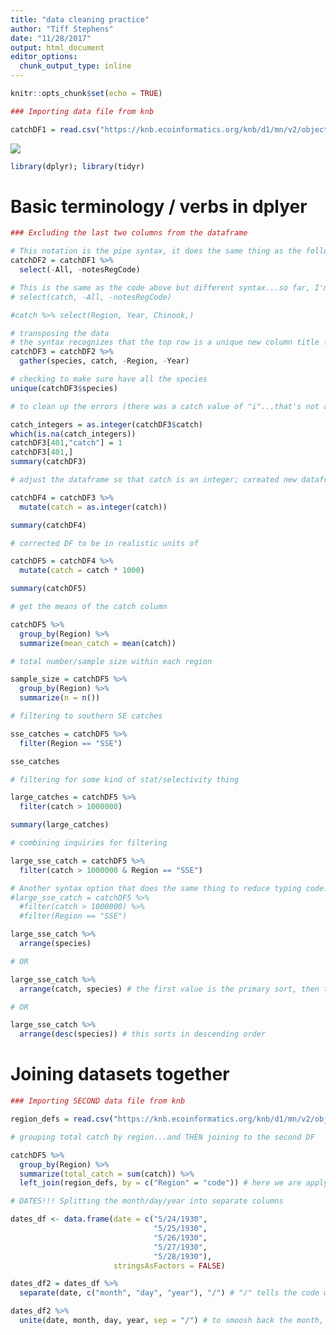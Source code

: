 ```yaml
---
title: "data cleaning practice"
author: "Tiff Stephens"
date: "11/28/2017"
output: html_document
editor_options: 
  chunk_output_type: inline
---
```


```r
knitr::opts_chunk$set(echo = TRUE)
```

```r
### Importing data file from knb

catchDF1 = read.csv("https://knb.ecoinformatics.org/knb/d1/mn/v2/object/df35b.302.1", stringsAsFactors = FALSE)
```


![](images/ChinookieNookie.jpeg)

```r
library(dplyr); library(tidyr)
```

# Basic terminology / verbs in dplyer

```r
### Excluding the last two columns from the dataframe

# This notation is the pipe syntax, it does the same thing as the following example
catchDF2 = catchDF1 %>% 
  select(-All, -notesRegCode)

# This is the same as the code above but different syntax...so far, I'm most familiar with this one. 
# select(catch, -All, -notesRegCode)
```

```r
#catch %>% select(Region, Year, Chinook,)
```

```r
# transposing the data
# the syntax recognizes that the top row is a unique new column title for the transposition, using "species" in this command is renaming the column real-time. Could say "Blah" instead of species, and the new column would be called "Blah"...species was not in the original file or in the metadata. 
catchDF3 = catchDF2 %>%
  gather(species, catch, -Region, -Year)

# checking to make sure have all the species
unique(catchDF3$species)
```

```r
# to clean up the errors (there was a catch value of "i"...that's not a number)

catch_integers = as.integer(catchDF3$catch)
which(is.na(catch_integers))
catchDF3[401,"catch"] = 1
catchDF3[401,]
summary(catchDF3)
```

```r
# adjust the dataframe so that catch is an integer; cxreated new datafr

catchDF4 = catchDF3 %>%
  mutate(catch = as.integer(catch))

summary(catchDF4)
```

```r
# corrected DF to be in realistic units of

catchDF5 = catchDF4 %>%
  mutate(catch = catch * 1000)

summary(catchDF5)
```

```r
# get the means of the catch column

catchDF5 %>%
  group_by(Region) %>%
  summarize(mean_catch = mean(catch))
```

```r
# total number/sample size within each region

sample_size = catchDF5 %>%
  group_by(Region) %>%
  summarize(n = n())
```

```r
# filtering to southern SE catches

sse_catches = catchDF5 %>%
  filter(Region == "SSE")

sse_catches
```

```r
# filtering for some kind of stat/selectivity thing

large_catches = catchDF5 %>% 
  filter(catch > 1000000)

summary(large_catches)

```

```r
# combining inquiries for filtering

large_sse_catch = catchDF5 %>%
  filter(catch > 1000000 & Region == "SSE")

# Another syntax option that does the same thing to reduce typing code...maybe
#large_sse_catch = catchDF5 %>%
  #filter(catch > 1000000) %>%
  #filter(Region == "SSE")
```

```r
large_sse_catch %>%
  arrange(species)

# OR

large_sse_catch %>%
  arrange(catch, species) # the first value is the primary sort, then the secondary sort, etc. 

# OR 

large_sse_catch %>%
  arrange(desc(species)) # this sorts in descending order
```



# Joining datasets together

```r
### Importing SECOND data file from knb

region_defs = read.csv("https://knb.ecoinformatics.org/knb/d1/mn/v2/object/df35b.303.1", stringsAsFactors = FALSE)
```

```r
# grouping total catch by region...and THEN joining to the second DF

catchDF5 %>%
  group_by(Region) %>%
  summarize(total_catch = sum(catch)) %>%
  left_join(region_defs, by = c("Region" = "code")) # here we are applying a left join to join catchDF5 to region_defs. On the left, first slot is the data on the left, and the "code" is on the right
```

```r
# DATES!!! Splitting the month/day/year into separate columns

dates_df <- data.frame(date = c("5/24/1930",
                                "5/25/1930",
                                "5/26/1930",
                                "5/27/1930",
                                "5/28/1930"),
                       stringsAsFactors = FALSE)

dates_df2 = dates_df %>% 
  separate(date, c("month", "day", "year"), "/") # "/" tells the code where to split the numbers in to appropriate columns
```

```r
dates_df2 %>%
  unite(date, month, day, year, sep = "/") # to smoosh back the month, day, and year back together
```




















